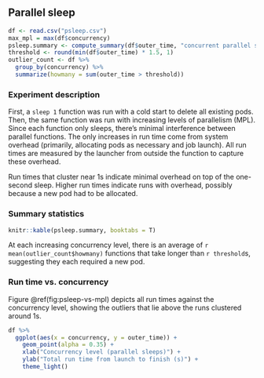 ```r
```

## Parallel sleep

```r
df <- read.csv("psleep.csv")
max_mpl = max(df$concurrency)
psleep.summary <- compute_summary(df$outer_time, "concurrent parallel sleep run time (s)")
threshold <- round(min(df$outer_time) * 1.5, 1)
outlier_count <- df %>%
  group_by(concurrency) %>%
  summarize(howmany = sum(outer_time > threshold))

```

### Experiment description

First, a `sleep 1` function was run with a cold start to delete all existing pods.
Then, the same function was run with increasing levels of parallelism (MPL).
Since each function only sleeps, there's minimal interference between parallel functions.
The only increases in run time come from system overhead (primarily, allocating pods
as necessary and job launch).
All run times are measured by the launcher from outside the function to capture these overhead.

Run times that cluster near 1s indicate minimal overhead on top of the one-second sleep.
Higher run times indicate runs with overhead, possibly because a new pod had to be allocated.

### Summary statistics

```r
knitr::kable(psleep.summary, booktabs = T)
```

At each increasing concurrency level, there is an average of
`r mean(outlier_count$howmany)`
functions that take longer than `r threshold`s, suggesting they each required a new pod.



### Run time vs. concurrency

Figure \@ref(fig:psleep-vs-mpl) depicts all run times against the concurrency level, showing the outliers that lie above the runs clustered around 1s.

```r
df %>%
  ggplot(aes(x = concurrency, y = outer_time)) +
    geom_point(alpha = 0.35) +
    xlab("Concurrency level (parallel sleeps)") +
    ylab("Total run time from launch to finish (s)") +
    theme_light()
```
